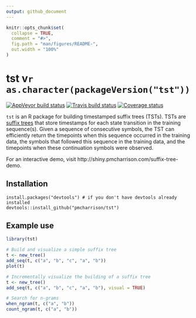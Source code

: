 ```yaml
---
output: github_document
---
```


<!-- README.md is generated from README.Rmd. Please edit that file -->

```r
knitr::opts_chunk$set(
  collapse = TRUE,
  comment = "#>",
  fig.path = "man/figures/README-",
  out.width = "100%"
)
```

# tst v`r as.character(packageVersion("tst"))`

[![AppVeyor build status](https://ci.appveyor.com/api/projects/status/github/pmcharrison/tst?branch=master&svg=true)](https://ci.appveyor.com/project/pmcharrison/tst)
[![Travis build status](https://travis-ci.org/pmcharrison/tst.svg?branch=master)](https://travis-ci.org/pmcharrison/tst)
[![Coverage status](https://coveralls.io/repos/github/pmcharrison/tst/badge.svg)](https://coveralls.io/r/pmcharrison/tst?branch=master)

`tst` is an R package for building timestamped suffix trees (TSTs). 
TSTs are [suffix trees](https://en.wikipedia.org/wiki/Suffix_tree)
that store timestamps for each state transition in the training sequence(s).
Given a sequence of consecutive symbols, the TST can efficiently return 
the timepoints when this sequence occurred in the training data, 
the symbols that followed this sequence in the training data,
and the timepoints when these continuation symbols were observed.

For an interactive demo, visit http://shiny.pmcharrison.com/suffix-tree-demo.

## Installation

```
install.packages("devtools") # if you don't have devtools already installed
devtools::install_github("pmcharrison/tst")
```

## Example use

```r
library(tst)

# Build and visualize a simple suffix tree
t <- new_tree()
add_seq(t, c("a", "b", "c", "a", "b"))
plot(t)

# Incrementally visualize the building of a suffix tree
t <- new_tree()
add_seq(t, c("a", "b", "c", "a", "b"), visual = TRUE)

# Search for n-grams
when_ngram(t, c("a", "b"))
count_ngram(t, c("a", "b"))
```

